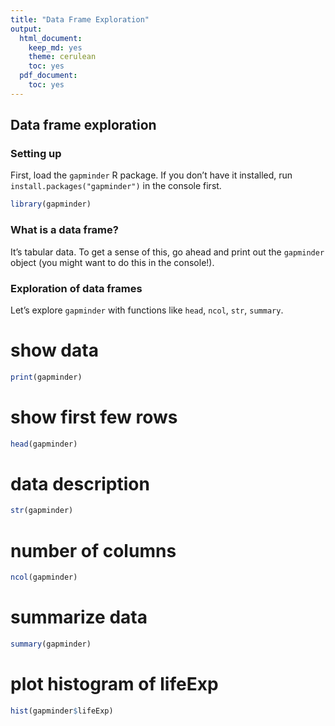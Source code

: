 ```yaml
---
title: "Data Frame Exploration"
output:
  html_document:
    keep_md: yes
    theme: cerulean
    toc: yes
  pdf_document:
    toc: yes
---
```


## Data frame exploration

### Setting up

First, load the `gapminder` R package. If you don't have it installed, run `install.packages("gapminder")` in the console first.

```r
library(gapminder)
```

### What is a data frame?

It's tabular data. To get a sense of this, go ahead and print out the `gapminder` object (you might want to do this in the console!).

### Exploration of data frames

Let's explore `gapminder` with functions like `head`, `ncol`, `str`, `summary`.

# show data

```r
print(gapminder)
```
# show first few rows
```r
head(gapminder)
```
# data description
```r
str(gapminder)
```
# number of columns
```r
ncol(gapminder)
```
# summarize data
```r
summary(gapminder)
```
# plot histogram of lifeExp
```r
hist(gapminder$lifeExp)
```
